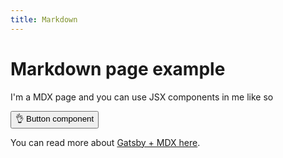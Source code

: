 ```yaml
---
title: Markdown
---
```



# Markdown page example

I'm a MDX page and you can use JSX components in me like so

<p>
  <Button>👌 Button component</Button>
</p>

You can read more about [Gatsby + MDX here](https://www.gatsbyjs.org/packages/gatsby-plugin-mdx/).
